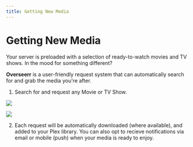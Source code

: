 ```yaml
---
title: Getting New Media
---
```


# Getting New Media

Your server is preloaded with a selection of ready-to-watch movies and TV shows. In the mood for something different? 

**Overseerr** is a user-friendly request system that can automatically search for and grab the media you're after.

1. Search for and request any Movie or TV Show.

  ![](img/overseerr/discover.png)

  ![](img/overseerr/request.png)

2. Each request will be automatically downloaded (where available), and added to your Plex library. You can also opt to recieve notifications via email or mobile (push) when your media is ready to enjoy.
